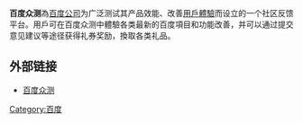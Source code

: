 {{Unreferenced|time=2014-01-02T23:51:59+00:00}}
'''百度众测'''為[[百度公司|百度公司]]为广泛测试其产品效能、改善[[用戶體驗|用戶體驗]]而设立的一个社区反馈平台。用戶可在百度众测中體驗各类最新的百度項目和功能改善，并可以通过提交意见建议等途径获得礼券奖励，換取各类礼品。

==外部链接==
* [http://test.baidu.com/ 百度众测] {{Wayback|url=http://test.baidu.com/ |date=20180930072726 }}

{{百度}}
{{网站小作品}}
[[Category:百度|Category:百度]]